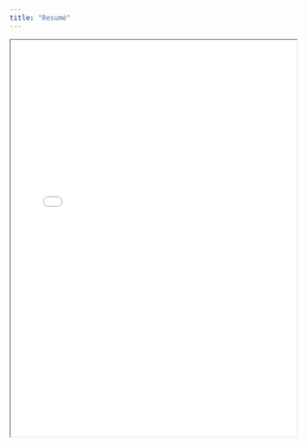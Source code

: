 ```yaml
---
title: "Resumé"
---
```


```{=html}
<iframe width="100%" height="700" src="project_files/Jack Brown resume.pdf" title="Jack Brown's Resume"></iframe>
```

